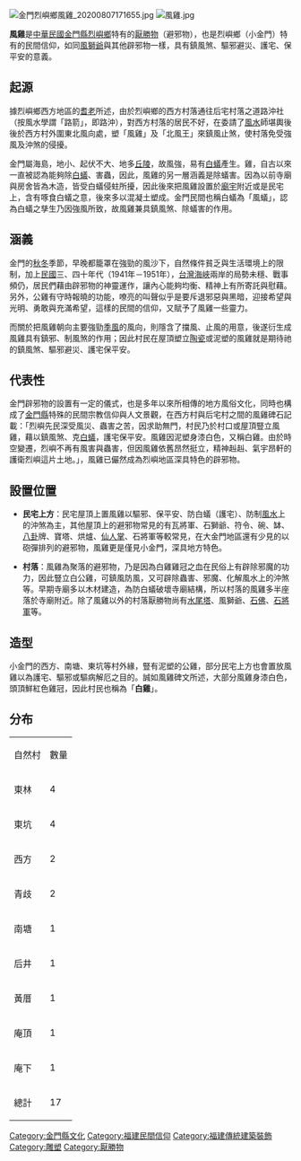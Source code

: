 [[File:金門烈嶼鄉風雞_20200807171655.jpg|thumb]]
[[File:風雞.jpg|thumb]]


'''風雞'''是[[中華民國|中華民國]][[金門縣|金門縣]][[烈嶼鄉|烈嶼鄉]]特有的[[厭勝物|厭勝物]]（避邪物），也是烈嶼鄉（小金門）特有的民間信仰，如同[[風獅爺|風獅爺]]與其他辟邪物一樣，具有鎮風煞、驅邪避災、護宅、保平安的意義。

== 起源 ==
據烈嶼鄉西方地區的[[耆老|耆老]]所述，由於烈嶼鄉的西方村落通往后宅村落之道路沖社（按風水學謂「路箭」，即路沖），對西方村落的居民不好，在委請了[[風水|風水]]師堪輿後後於西方村外圍東北風向處，塑「風雞」及「北風王」來鎮風止煞，使村落免受強風及沖煞的侵擾。

金門屬海島，地小、起伏不大、地多[[丘陵|丘陵]]，故風強，易有[[白蟻|白蟻]]產生。雞，自古以來一直被認為能夠除[[白蟻|白蟻]]、害蟲，因此，風雞的另一層涵義是除蟻害。因為以前寺廟與房舍皆為木造，皆受白蟻侵蛀所擾，因此後來把風雞設置於[[廟宇|廟宇]]附近或是民宅上，含有啄食白蟻之意，後來多以混凝土塑成。金門民間也稱白蟻為「風蟻」，認為白蟻之孳生乃因強風所致，故風雞兼具鎮風煞、除蟻害的作用。

== 涵義 ==
金門的[[秋|秋]][[冬|冬]]季節，早晚都籠罩在強勁的風沙下，自然條件貧乏與生活環境上的限制，加上[[中華民國|民國]]三、四十年代（1941年－1951年），[[台灣海峽|台灣海峽]]兩岸的局勢未穩、戰事頻仍，居民們藉由辟邪物的神靈運作，讓內心能夠均衡、精神上有所寄託與慰藉。另外，公雞有守時報曉的功能，嘹亮的叫聲似乎是要斥退邪惡與黑暗，迎接希望與光明、勇敢與充滿希望，這樣的民間的信仰，又賦予了風雞一些靈力。

而關於把風雞朝向主要強勁[[季風|季風]]的風向，則隱含了擋風、止風的用意，後遂衍生成風雞具有鎮邪、制風煞的作用；因此村民在屋頂塑立[[陶瓷|陶瓷]]或泥塑的風雞就是期待祂的鎮風煞、驅邪避災、護宅保平安。

== 代表性 ==
金門辟邪物的設置有一定的儀式，也是多年以來所相傳的地方風俗文化，同時也構成了[[金門縣|金門縣]]特殊的民間宗教信仰與人文景觀，在西方村與后宅村之間的風雞碑石記載：「烈嶼先民深受風災、蟲害之苦，因求助無門，村民乃於村口或屋頂豎立風雞，藉以鎮風煞、克[[白蟻|白蟻]]，護宅保平安。風雞因泥塑身漆白色，又稱白雞。由於時空變遷，烈嶼不再有風害與蟲害，但因風雞依舊昂然挺立，精神赳赳、氣宇昂軒的護衛烈嶼這片土地。」，風雞已儼然成為烈嶼地區深具特色的辟邪物。

== 設置位置 ==
*'''民宅上方'''：民宅屋頂上置風雞以驅邪、保平安、防白蟻（護宅）、防制[[風水|風水]]上的沖煞為主，其他屋頂上的避邪物常見的有瓦將軍、石獅爺、符令、碗、缽、[[八卦|八卦]]牌、寶塔、烘爐、[[仙人掌|仙人掌]]、石將軍等較常見，在大金門地區還有少見的以砲彈排列的避邪物，風雞更是僅見小金門，深具地方特色。

*'''村落'''：風雞為聚落的避邪物，乃是因為白雞雞冠之血在民俗上有辟除邪魔的功力，因此豎立白公雞，可鎮風防風，又可辟除蟲害、邪魔、化解風水上的沖煞等。早期寺廟多以木材建造，為防白蟻破壞寺廟結構，所以村落的風雞多半座落於寺廟附近。除了風雞以外的村落厭勝物尚有[[水尾塔|水尾塔]]、風獅爺、[[石佛|石佛]]、[[石將軍|石將軍]]等。

== 造型 ==
小金門的西方、南塘、東坑等村外緣，豎有泥塑的公雞，部分民宅上方也會置放風雞以為護宅、驅邪或驅病解厄之目的。誠如風雞碑文所述，大部分風雞身漆白色，頭頂鮮紅色雞冠，因此村民也稱為「'''白雞'''」。

== 分布 ==

{| border="1"
|-
| 自然村 || 數量
|-
| 東林 || 4
|-
| 東坑 || 4
|-
| 西方 || 2
|-
| 青歧 || 2
|-
| 南塘 || 1
|-
| 后井 || 1
|-
| 黃厝 || 1
|-
| 庵頂 || 1
|-
| 庵下 || 1
|-
| 總計 || 17
|}

{{DEFAULTSORT:F風雞}}

[[Category:金門縣文化|Category:金門縣文化]]
[[Category:福建民間信仰|Category:福建民間信仰]]
[[Category:福建傳統建築裝飾|Category:福建傳統建築裝飾]]
[[Category:雕塑|Category:雕塑]]
[[Category:厭勝物|Category:厭勝物]]